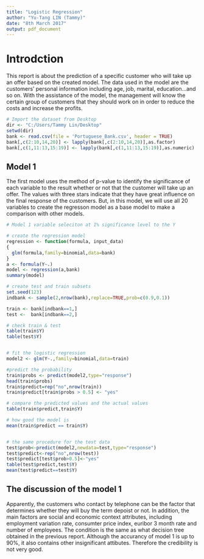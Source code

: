 ```yaml
---
title: "Logistic Regression"
author: "Yu-Tang LIN (Tammy)"
date: "8th March 2017"
output: pdf_document
---
```


# Introdction
This report is about the prediction of a specific customer who will take up an offer based on the created model. The data used in the model are the customers' personal information including age, job, marital, education...and so on. With the assistance of the model, the management will know the certain group of customers that they should work on in order to reduce the costs and increase the profits.  
 
```r

# Import the dataset from Desktop
dir <- "C:/Users/Tammy Lin/Desktop"
setwd(dir)
bank <- read.csv(file = 'Portuguese_Bank.csv', header = TRUE)
bank[,c(2:10,14,20)] <- lapply(bank[,c(2:10,14,20)],as.factor)
bank[,c(1,11:13,15:19)] <- lapply(bank[,c(1,11:13,15:19)],as.numeric)

```


## Model 1
The first model uses the method of p-value to identify the significance of each variable to the result whether or not that the customer will take up an offer. The values with three stars indicate that they have great influence on the final response of the customers. But, in this model, we will use all 20 variables to create the regresson model as a base model to make a comparison with other models.  
```r
# Model 1 variable seleciton at 1% significance level to the Y

# create the regression model
regression <- function(formula, input_data)
{
  glm(formula,family=binomial,data=bank)
}
a <- formula(Y~.)
model <- regression(a,bank)
summary(model)

# create test and train subsets
set.seed(123)
indbank <- sample(2,nrow(bank),replace=TRUE,prob=c(0.9,0.1))

train <- bank[indbank==1,]
test <-  bank[indbank==2,] 

# check train & test
table(train$Y)
table(test$Y)


# fit the logistic regression
model2 <- glm(Y~.,family=binomial,data=train)

#predict the probability
train$probs <- predict(model2,type="response")
head(train$probs)
train$predict=rep("no",nrow(train))
train$predict[train$probs > 0.5] <- "yes"

# compare the predicted values and the actual values
table(train$predict,train$Y)

# how good the model is
mean(train$predict == train$Y)


# the same procedure for the test data
test$prob<-predict(model2,newdata=test,type="response")
test$predict<-rep("no",nrow(test))
test$predict[test$prob>0.5]<-"yes"
table(test$predict,test$Y)
mean(test$predict==test$Y)


```

## The discussion of the model 1
Apparently, the customers who contact by telephone can be the factor that determines whether they will buy the term depoist or not. In addition, the main factors are social and economic context attributes, including employment variation rate, consumter price index, euribor 3 month rate and number of employees. The condition is the same as what decision tree obtained in the previous report. Although the accurancy of model 1 is up to 90%, it also contains other insignificant attibutes. Therefore the credibility is not very good. 


